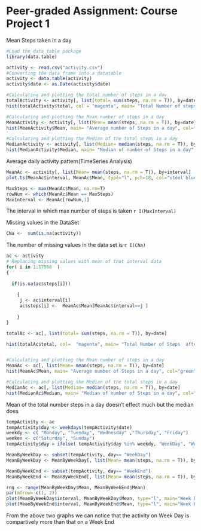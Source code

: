 Peer-graded Assignment: Course Project 1
==========================================================

Mean Steps taken in a day

```r

#Load the data table package
library(data.table)

activity <- read.csv("activity.csv")
#Converting the data frame into a datatable
activity <- data.table(activity)
activity$date <- as.Date(activity$date)

#Calculating and plotting the total number of steps in a day
totalActivity <- activity[, list(total= sum(steps, na.rm = T)), by=date]
hist(totalActivity$total, col = "magenta", main= "Total Number of steps in a day", xlab="Total Steps")

#Calculating and plotting the Mean number of steps in a day
MeanActivity <- activity[, list(Mean= mean(steps, na.rm = T)), by=date]
hist(MeanActivity$Mean, main= "Average number of Steps in a day", col="green", xlab="Mean Steps")

#Calculating and plotting the Median of the total steps in a day
MedianActivity <- activity[, list(Median= median(steps, na.rm = T)), by=date]
hist(MedianActivity$Median, main= "Median of number of Steps in a day", col="blue", xlab="Median")


```


Average daily activity pattern(TimeSeries Analysis)


```r
MeanAc <- activity[, list(Mean= mean(steps, na.rm = T)), by=interval]
plot.ts(MeanAc$interval, MeanAc$Mean, type="l", pch=18, col="steel blue", xlab="5 Minute Interval", ylab="Mean steps across all the days", main="TimeSeries Analysis")

MaxSteps <- max(MeanAc$Mean, na.rm=T)
rowNum <- which(MeanAc$Mean == MaxSteps)
MaxInterval <- MeanAc[rowNum,1]

```

The interval in which max number of steps is taken `r I(MaxInterval)`

Missing values in the DataSet
```r

CNa <-  sum(is.na(activity))

```

The number of missing values in the data set is `r I(CNa)`

```r
ac <- activity
# Replacing missing values with mean of that interval data
for( i in 1:17568  )
{ 
  
  if(is.na(ac$steps[i]))
  
    {
     j <- ac$interval[i]
     ac$steps[i] <-  MeanAc$Mean[MeanAc$interval==j ]
  
    }
}

totalAc <- ac[, list(total= sum(steps, na.rm = T)), by=date]

hist(totalAc$total, col=  "magenta", main= "Total Number of Steps  after imputing the data", xlab = "Total Steps")


#Calculating and plotting the Mean number of steps in a day
MeanAc <- ac[, list(Mean= mean(steps, na.rm = T)), by=date]
hist(MeanAc$Mean, main= "Average number of Steps in a day", col="green", xlab="Mean Steps")

#Calculating and plotting the Median of the total steps in a day
MedianAc <- ac[, list(Median= median(steps, na.rm = T)), by=date]
hist(MedianAc$Median, main= "Median of number of Steps in a day", col="blue", xlab="Median")

```


Mean of the total number steps in a day doesn't effect much but the median does


```r
tempActivity <- ac
tempActivity$day <- weekdays(tempActivity$date) 
weekdy <- c( "Monday", "Tuesday", "Wednesday" ,"Thursday", "Friday")
weeken <- c("Saturday", "Sunday")
tempActivity$day = ifelse( tempActivity$day %in% weekdy, "WeekDay", "WeekEnd" )

MeanByWeekDay <- subset(tempActivity, day== "WeekDay")
MeanByWeekDay <- MeanByWeekDay[, list(Mean= mean(steps, na.rm = T)), by=interval]

MeanByWeekEnd <- subset(tempActivity, day== "WeekEnd")
MeanByWeekEnd <- MeanByWeekEnd[, list(Mean= mean(steps, na.rm = T)), by=interval]

rng <- range(MeanByWeekDay$Mean, MeanByWeekEnd$Mean)
par(mfrow= c(1, 2))
plot(MeanByWeekDay$interval, MeanByWeekDay$Mean, type="l", main="Week Day Data", ylim = rng, ylab="Number of Steps", xlab = "Interval" )
plot(MeanByWeekEnd$interval, MeanByWeekEnd$Mean, type="l", main="Week End Data", ylim= rng, ylab = "Number of Steps", xlab= "Interval")

```


From the above two graphs we can notice that the activity on Week Day is compartively more than that on a Week End












